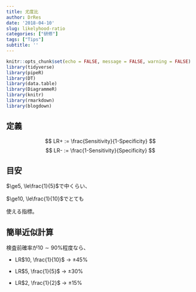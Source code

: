 ```yaml
---
title: 尤度比
author: DrRes
date: '2018-04-10'
slug: likelyhood-ratio
categories: ["研修"]
tags: ["Tips"]
subtitle: ''
---
```


```r
knitr::opts_chunk$set(echo = FALSE, message = FALSE, warning = FALSE)
library(tidyverse)
library(pipeR)
library(DT)
library(data.table)
library(DiagrammeR)
library(knitr)
library(rmarkdown)
library(blogdown)
```

## 定義

$$
LR+ := \frac{Sensitivity}{1-Specificity}
$$
$$
LR- := \frac{1-Sensitivity}{Specificity}
$$


## 目安

$\ge5, \le\frac{1}{5}$で中くらい、

$\ge10, \le\frac{1}{10}$でとても

使える指標。

## 簡単近似計算

検査前確率が$10\sim90$%程度なら、

* LR$10, \frac{1}{10}$ -> $\pm45$%

* LR$5, \frac{1}{5}$ -> $\pm30$%

* LR$2, \frac{1}{2}$ -> $\pm15$%


